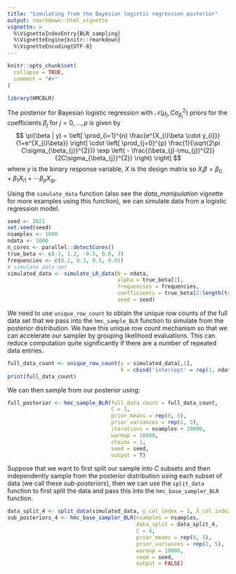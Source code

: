 ```yaml
---
title: "Simulating from the Bayesian logistic regression posterior"
output: rmarkdown::html_vignette
vignette: >
  %\VignetteIndexEntry{BLR_sampling}
  %\VignetteEngine{knitr::rmarkdown}
  %\VignetteEncoding{UTF-8}
---
```


```r
knitr::opts_chunk$set(
  collapse = TRUE,
  comment = "#>"
)
```

```r
library(HMCBLR)
```

The posterior for Bayesian logistic regression with $\mathcal{N}\left(\mu_{j}, C\sigma_{\beta_{j}}^{2}\right)$ priors for the coefficients $\beta_{j}$ for $j=0,\dots,p$ is given by
$$
    \pi(\beta | y) = \left[ \prod_{i=1}^{n} \frac{e^{X_{i}\beta \cdot y_{i}}}{1+e^{X_{i}\beta}} \right] \cdot \left[ \prod_{j=0}^{p} \frac{1}{\sqrt{2\pi C\sigma_{\beta_{j}}^{2}}} \exp \left( - \frac{(\beta_{j}-\mu_{j})^{2}}{2C\sigma_{\beta_{j}}^{2}} \right) \right]
$$
where $y$ is the binary response variable, $X$ is the design matrix so $X_{i} \beta = \beta_{0} + \beta_{1} X_{i1} + \cdots \beta_{p} X_{ip}$.

Using the `simulate_data` function (also see the *data_manipulation* vignette for more examples using this function), we can simulate data from a logistic regression model.

```r
seed <- 2021
set.seed(seed)
nsamples <- 1000
ndata <- 1000
n_cores <- parallel::detectCores()
true_beta <- c(-3, 1.2, -0.5, 0.8, 3)
frequencies <- c(0.2, 0.3, 0.5, 0.01)
# simulate data set
simulated_data <- simulate_LR_data(N = ndata,
                                   alpha = true_beta[1],
                                   frequencies = frequencies,
                                   coefficients = true_beta[2:length(true_beta)],
                                   seed = seed)
```

We need to use `unique_row_count` to obtain the unique row counts of the full data set that we pass into the `hmc_sample_BLR` function to simulate from the posterior distribution. We have this unique row count mechanism so that we can accelerate our sampler by grouping likelihood evaluations. This can reduce computation quite significantly if there are a number of repeated data entries.

```r
full_data_count <- unique_row_count(y = simulated_data[,1],
                                    X = cbind('intercept' = rep(1, ndata), simulated_data[,2:ncol(simulated_data)]))$full_data_count
print(full_data_count)
```

We can then sample from our posterior using:

```r
full_posterior <- hmc_sample_BLR(full_data_count = full_data_count,
                                 C = 1,
                                 prior_means = rep(0, 5),
                                 prior_variances = rep(1, 5),
                                 iterations = nsamples + 10000,
                                 warmup = 10000,
                                 chains = 1,
                                 seed = seed,
                                 output = T)
```

Suppose that we want to first split our sample into $C$ subsets and then independently sample from the posterior distribution using each subset of data (we call these *sub-posteriors*), then we can use the `split_data` function to first split the data and pass this into the `hmc_base_sampler_BLR` function.

```r
data_split_4 <- split_data(simulated_data, y_col_index = 1, X_col_index = 2:ncol(simulated_data), C = 4, as_dataframe = F)
sub_posteriors_4 <- hmc_base_sampler_BLR(nsamples = nsamples,
                                         data_split = data_split_4,
                                         C = 4, 
                                         prior_means = rep(0, 5),
                                         prior_variances = rep(1, 5),
                                         warmup = 10000,
                                         seed = seed,
                                         output = FALSE)
```
